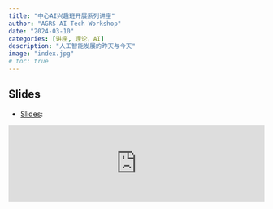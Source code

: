 ```yaml
---
title: "中心AI兴趣班开展系列讲座"
author: "AGRS AI Tech Workshop"
date: "2024-03-10"
categories: [讲座, 理论，AI]
description: "人工智能发展的昨天与今天"
image: "index.jpg"
# toc: true
---
```



## Slides

-   [Slides](https://yujc.quarto.pub/aireport001-b55a/#/section):


<iframe src="https://yujc.quarto.pub/aireport001-b55a/#/section" frameborder="0" width="100%" ></iframe>
